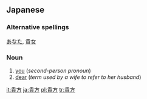 ==Japanese==
{{ja-kanjitab|貴|方}}
===Alternative spellings===
[[あなた]], [[貴女]]
===Noun===
{{ja-noun|k|hira=あなた|rom=anata}}

# [[you]] (''second-person pronoun'')
# [[dear]] (''term used by a wife to refer to her husband'')

[[it:貴方]]
[[ja:貴方]]
[[pl:貴方]]
[[tr:貴方]]